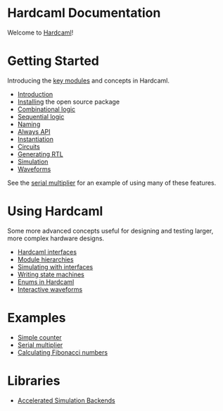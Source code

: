 # Hardcaml Documentation

Welcome to [Hardcaml](https://github.com/janestreet/hardcaml)!

# Getting Started

Introducing the [key modules](https://ocaml.janestreet.com/ocaml-core/latest/doc/hardcaml/Hardcaml/index.html)
and concepts in Hardcaml.

* [Introduction](introduction.mdx)
* [Installing](installing_with_opam.mdx) the open source package
* [Combinational logic](combinational_logic.mdx)
* [Sequential logic](sequential_logic.mdx)
* [Naming](naming.mdx)
* [Always API](always.mdx)
* [Instantiation](instantiation.mdx)
* [Circuits](circuits.mdx)
* [Generating RTL](rtl_generation.mdx)
* [Simulation](simulation.mdx)
* [Waveforms](waveforms.mdx)

See the [serial multiplier](serial_multiplier_example.mdx) for an example of using
many of these features.

# Using Hardcaml

Some more advanced concepts useful for designing and testing larger,
more complex hardware designs.

* [Hardcaml interfaces](hardcaml_interfaces.mdx)
* [Module hierarchies](module_hierarchy.mdx)
* [Simulating with interfaces](simulating_with_interfaces.mdx)
* [Writing state machines](state_machine_always_api.mdx)
* [Enums in Hardcaml](enums.mdx)
* [Interactive waveforms](waveterm_interactive_viewer.mdx)
<!--
* [Step testbenches](step_testbench.mdx)
-->

# Examples

* [Simple counter](counter_example.mdx)
* [Serial multiplier](serial_multiplier_example.mdx)
* [Calculating Fibonacci numbers](fibonacci_example.mdx)

# Libraries

* [Accelerated Simulation Backends](accelerating_simulations.mdx)
<!--
* [Verification tools](verification.mdx)
* [Converting from Verilog](hardcaml_of_verilog.mdx)
* [Xilinx library integration](hardcaml_xilinx)
-->
